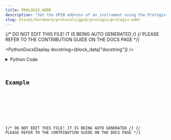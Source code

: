```yaml
---
title: PROLOGIX_ADDR
description: "Set the GPIB address of an instrument using the Prologix USB-to-GPIB or USB-to-Ethernet adapter."
slug: blocks/hardware/protocols/gpib/prologix/prologix-addr
---
```


{/* DO NOT EDIT THIS FILE! IT IS BEING AUTO GENERATED */}
{/* PLEASE REFER TO THE CONTRIBUTION GUIDE ON THE DOCS PAGE */}


<PythonDocsDisplay docstring={block_data["docstring"]} />
<details>
<summary>Python Code</summary>



<Code code={pythonCode} lang="py" wrap theme="dracula" />

[Find this Flojoy Block on GitHub](https://github.com/flojoy-ai/blocks/blob/main/blocks/HARDWARE/PROTOCOLS/GPIB/PROLOGIX/PROLOGIX_ADDR/PROLOGIX_ADDR.py)

</details>

## Example


<GetHelpWidget />


<AppDisplay app={app} blockName="PROLOGIX_ADDR" client:visible />


<Example />

{/* DO NOT EDIT THIS FILE! IT IS BEING AUTO GENERATED */}
{/* PLEASE REFER TO THE CONTRIBUTION GUIDE ON THE DOCS PAGE */}
